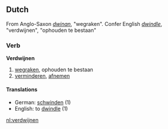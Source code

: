 {{notenglish}}
==Dutch==
From Anglo-Saxon ''[[dwinan]]'', "wegraken". Confer English ''[[dwindle]]'', "verdwijnen", "ophouden te bestaan"
===Verb===
'''Verdwijnen'''
# [[wegraken]], ophouden te bestaan
# [[verminderen]], [[afnemen]]
====Translations====
*German: [[schwinden]] (1)
*English: to [[dwindle]] (1)

[[nl:verdwijnen]]